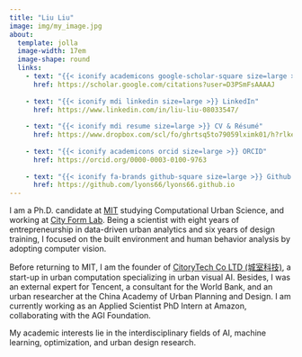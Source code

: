 ```yaml
---
title: "Liu Liu"
image: img/my_image.jpg
about:
  template: jolla
  image-width: 17em
  image-shape: round
  links:
    - text: "{{< iconify academicons google-scholar-square size=large >}} Google Scholar"
      href: https://scholar.google.com/citations?user=D3PSmFsAAAAJ
    
    - text: "{{< iconify mdi linkedin size=large >}} LinkedIn"
      href: https://www.linkedin.com/in/liu-liu-08033547/
      
    - text: "{{< iconify mdi resume size=large >}} CV & Résumé"
      href: https://www.dropbox.com/scl/fo/ghrtsq5to79059lximk01/h?rlkey=cev0uzwgvu4jkus9eo6kkbgn7&dl=0
      
    - text: "{{< iconify academicons orcid size=large >}} ORCID"
      href: https://orcid.org/0000-0003-0100-9763
      
    - text: "{{< iconify fa-brands github-square size=large >}} Github Repo"
      href: https://github.com/lyons66/lyons66.github.io
---
```


I am a Ph.D. candidate at [MIT](https://dusp.mit.edu/people/liu-liu) studying Computational Urban Science, and working at [City Form Lab](https://cityform.mit.edu/). Being a scientist with eight years of entrepreneurship in data-driven urban analytics and six years of design training, I focused on the built environment and human behavior analysis by adopting computer vision. 

Before returning to MIT, I am the founder of [CitoryTech Co LTD (城室科技)](https://www.citory.tech/), a start-up in urban computation specializing in urban visual AI. Besides, I was an external expert for Tencent, a consultant for the World Bank, and an urban researcher at the China Academy of Urban Planning and Design. I am currently working as an Applied Scientist PhD Intern at Amazon, collaborating with the AGI Foundation.

My academic interests lie in the interdisciplinary fields of AI, machine learning, optimization, and urban design research.

